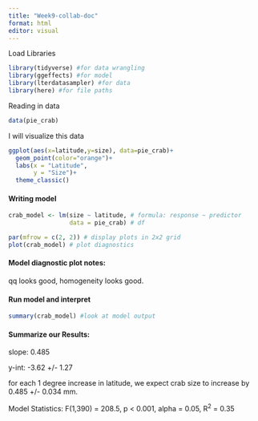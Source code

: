 ```yaml
---
title: "Week9-collab-doc"
format: html
editor: visual
---
```


Load Libraries

```r
library(tidyverse) #for data wrangling
library(ggeffects) #for model
library(lterdatasampler) #for data
library(here) #for file paths 
```

Reading in data

```r

data(pie_crab)

```

I will visualize this data

```r
ggplot(aes(x=latitude,y=size), data=pie_crab)+
  geom_point(color="orange")+
  labs(x = "Latitude",
       y = "Size")+
  theme_classic()
```

#### Writing model

```r

crab_model <- lm(size ~ latitude, # formula: response ~ predictor
                 data = pie_crab) # df

par(mfrow = c(2, 2)) # display plots in 2x2 grid 
plot(crab_model) # plot diagnostics 

```

#### Model diagnostic plot notes:

qq looks good, homogeneity looks good.

#### Run model and interpret 

```r
summary(crab_model) #look at model output
```

#### Summarize our Results:

slope: 0.485

y-int: -3.62 +/- 1.27

for each 1 degree increase in latitude, we expect crab size to increase by 0.485 +/- 0.034 mm.

Model Statistics: F(1,390) = 208.5, p \< 0.001, alpha = 0.05, R^2^ = 0.35
